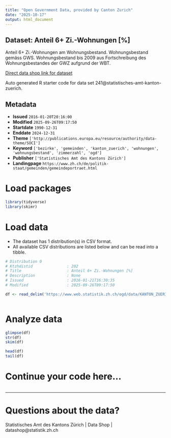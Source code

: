 ```yaml
---
title: "Open Government Data, provided by Canton Zurich"
date: "2025-10-17"
output: html_document
---
```


## Dataset: Anteil 6+ Zi.-Wohnungen [%]

Anteil 6+ Zi.-Wohnungen am Wohnungsbestand. Wohnungsbestand gemäss GWS. Wohnungsbestand bis 2009 aus Fortschreibung des Wohnungsbestandes der GWZ aufgrund der WBT.

[Direct data shop link for dataset](https://www.zh.ch/de/politik-staat/statistik-daten/datenkatalog.html#/datasets/241@statistisches-amt-kanton-zuerich)

Auto generated R starter code for data set 241@statistisches-amt-kanton-zuerich.

## Metadata

- **Issued** `2016-01-20T20:16:00`
- **Modified** `2025-09-26T09:17:50`
- **Startdate** `1990-12-31`
- **Enddate** `2024-12-31`
- **Theme** `['http://publications.europa.eu/resource/authority/data-theme/SOCI']`
- **Keyword** `['bezirke', 'gemeinden', 'kanton_zuerich', 'wohnungen', 'wohnungsbestand', 'zimmerzahl', 'ogd']`
- **Publisher** `['Statistisches Amt des Kantons Zürich']`
- **Landingpage** `https://www.zh.ch/de/politik-staat/gemeinden/gemeindeportraet.html`


# Load packages

```r

library(tidyverse)
library(skimr)

```

# Load data

-   The dataset has 1 distribution(s) in CSV format.
-   All available CSV distributions are listed below and can be read into a tibble.

```r

# Distribution 0
# Ktzhdistid               : 202
# Title                    : Anteil 6+ Zi.-Wohnungen [%]
# Description              : None
# Issued                   : 2016-01-21T16:30:35
# Modified                 : 2025-09-26T09:17:50

df <- read_delim('https://www.web.statistik.zh.ch/ogd/data/KANTON_ZUERICH_365.csv')



```

# Analyze data

```r

glimpse(df)
str(df)
skim(df)

head(df)
tail(df)

```

# Continue your code here...

```r

```

------------------------------------------------------------------------

# Questions about the data?

Statistisches Amt des Kantons Zürich | Data Shop | datashop@statistik.zh.ch
